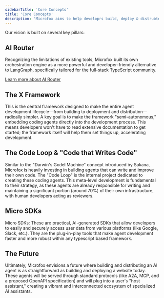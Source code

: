 ```yaml
---
sidebarTitle: 'Core Concepts'
title: 'Core Concepts'
description: 'Microfox aims to help developrs build, deploy & distrubte real-world agents that are autonomous, scalable, and accessible to all.'
---
```


Our vision is built on several key pillars:

## AI Router

Recognizing the limitations of existing tools, Microfox built its own orchestration engine as a more powerful and developer-friendly alternative to LangGraph, specifically tailored for the full-stack TypeScript community.

[Learn more about AI Router](/ai-router/intro)

## The X Framework

This is the central framework designed to make the entire agent development lifecycle—from building to deployment and distribution—radically simpler. A key goal is to make the framework "semi-autonomous," embedding coding agents directly into the development process. This means developers won't have to read extensive documentation to get started; the framework itself will help them set things up, accelerating development.

## The Code Loop & "Code that Writes Code"

Similar to the "Darwin's Godel Machine" concept introduced by Sakana, Microfox is heavily investing in building agents that can write and improve their own code. The "Code Loop" is the internal project dedicated to creating these coding agents. This meta-level development is fundamental to their strategy, as these agents are already responsible for writing and maintaining a significant portion (around 70%) of their own infrastructure, with human developers acting as reviewers.

## Micro SDKs

Micro SDKs: These are practical, AI-generated SDKs that allow developers to easily and securely access user data from various platforms (like Google, Slack, etc.). They are the plug-in-play tools that make agent development faster and more robust within any typescript based framework.

## The Future

Ultimately, Microfox envisions a future where building and distributing an AI agent is as straightforward as building and deploying a website today. These agents will be served through standard protocols (like A2A, MCP, and a proposed OpenAPI specification) and will plug into a user's "host assistant," creating a vibrant and interconnected ecosystem of specialized AI assistants.
